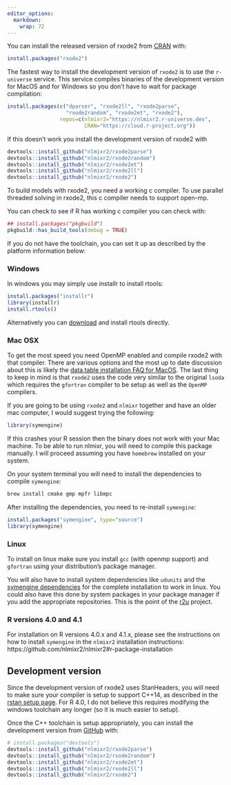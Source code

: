 ```yaml
---
editor_options:
  markdown:
    wrap: 72
---
```


You can install the released version of rxode2 from
[CRAN](https://CRAN.R-project.org) with:

``` .r
install.packages("rxode2")
```

The fastest way to install the development version of `rxode2` is to
use the `r-universe` service.  This service compiles binaries of the
development version for MacOS and for Windows so you don't have to
wait for package compilation:

``` .r
install.packages(c("dparser", "rxode2ll", "rxode2parse",
                   "rxode2random", "rxode2et", "rxode2"),
                 repos=c(nlmixr2="https://nlmixr2.r-universe.dev",
                         CRAN="https://cloud.r-project.org"))
```

If this doesn't work you install the development version of rxode2 with

``` .r
devtools::install_github("nlmixr2/rxode2parse")
devtools::install_github("nlmixr2/rxode2random")
devtools::install_github("nlmixr2/rxode2et")
devtools::install_github("nlmixr2/rxode2ll")
devtools::install_github("nlmixr2/rxode2")
```

To build models with rxode2, you need a working c compiler. To use
parallel threaded solving in rxode2, this c compiler needs to support
open-mp.

You can check to see if R has working c compiler you can check with:

``` .r
## install.packages("pkgbuild")
pkgbuild::has_build_tools(debug = TRUE)
```

If you do not have the toolchain, you can set it up as described by the
platform information below:

### Windows

In windows you may simply use installr to install rtools:

``` .r
install.packages("installr")
library(installr)
install.rtools()
```

Alternatively you can
[download](https://cran.r-project.org/bin/windows/Rtools/) and install
rtools directly.

### Mac OSX

To get the most speed you need OpenMP enabled and compile rxode2 with
that compiler. There are various options and the most up to date
discussion about this is likely the [data.table installation FAQ for
MacOS](https://github.com/Rdatatable/data.table/wiki/Installation#openmp-enabled-compiler-for-mac).
The last thing to keep in mind is that `rxode2` uses the code very
similar to the original `lsoda` which requires the `gfortran` compiler
to be setup as well as the `OpenMP` compilers.

If you are going to be using `rxode2` and `nlmixr` together and have an
older mac computer, I would suggest trying the following:

``` .r
library(symengine)
```

If this crashes your R session then the binary does not work with your
Mac machine.  To be able to run nlmixr, you will need to compile this
package manually.  I will proceed assuming you have `homebrew`
installed on your system.

On your system terminal you will need to install the dependencies to
compile `symengine`:

``` .sh
brew install cmake gmp mpfr libmpc
```

After installing the dependencies, you need to re-install `symengine`:

``` .r
install.packages("symengine", type="source")
library(symengine)
```

### Linux

To install on linux make sure you install `gcc` (with openmp support)
and `gfortran` using your distribution's package manager.

You will also have to install system dependencies like `udunits` and
the [symengine
dependencies](https://github.com/symengine/symengine.R?tab=readme-ov-file#installation)
for the complete installation to work in linux.  You could also have
this done by system packages in your package manager if you add the
appropriate repositories.  This is the point of the
[r2u](https://github.com/eddelbuettel/r2u) project.


### R versions 4.0 and 4.1

For installation on R versions 4.0.x and 4.1.x, please see the instructions on
how to install `symengine` in the `nlmixr2` installation instructions:
https://github.com/nlmixr2/nlmixr2#r-package-installation

## Development version

Since the development version of rxode2 uses StanHeaders, you will need
to make sure your compiler is setup to support C++14, as described in
the [rstan setup
page](https://github.com/stan-dev/rstan/wiki/RStan-Getting-Started#configuration-of-the-c-toolchain).
For R 4.0, I do not believe this requires modifying the windows
toolchain any longer (so it is much easier to setup).

Once the C++ toolchain is setup appropriately, you can install the
development version from
[GitHub](https://github.com/nlmixr2/rxode2) with:

``` .r
# install.packages("devtools")
devtools::install_github("nlmixr2/rxode2parse")
devtools::install_github("nlmixr2/rxode2random")
devtools::install_github("nlmixr2/rxode2et")
devtools::install_github("nlmixr2/rxode2ll")
devtools::install_github("nlmixr2/rxode2")
```
